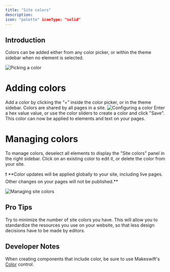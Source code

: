 ```yaml
---
title: "Site colors"
description:
icon: "palette" iconType: "solid"
---
```


## Introduction

Colors can be added either from any color picker, or within the theme sidebar when no element is selected.

![Picking a color](public/images/colors/color-picker.png)

# **Adding colors**

Add a color by clicking the “+” inside the color picker, or in the theme sidebar. Colors are shared by all pages in a site.
![Configuring a color](public/images/colors/configuring-color.png)
Enter a hex value value, or use the color sliders to create a color and click "Save". This color can now be applied to elements and text on your pages.

# **Managing colors**

To manage colors, deselect all elements to display the "Site colors" panel in the right sidebar. Click on an existing color to edit it, or delete the color from your site.

<Note>
❗ **Color updates will be applied globally to your site, including live pages. Other changes on your pages will not be published.**

</Note>

![Managing site colors](public/images/colors/site-colors.png)

## Pro Tips

Try to minimize the number of site colors you have. This will allow you to standardize the resources you use on your website, so that less design decisions have to be made by editors.

## Developer Notes

When creating components that include color, be sure to use Makeswift's [Color](developer/reference/controls/colors/color.mdx) control.
